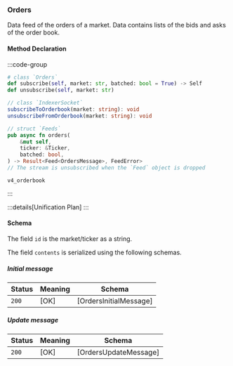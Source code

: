 ### Orders

Data feed of the orders of a market. Data contains lists of the bids and asks of the order book.

#### Method Declaration

:::code-group

```python [Python]
# class `Orders`
def subscribe(self, market: str, batched: bool = True) -> Self
def unsubscribe(self, market: str)
```

```typescript [TypeScript]
// class `IndexerSocket`
subscribeToOrderbook(market: string): void
unsubscribeFromOrderbook(market: string): void
```

```rust [Rust]
// struct `Feeds`
pub async fn orders(
    &mut self,
    ticker: &Ticker,
    batched: bool,
) -> Result<Feed<OrdersMessage>, FeedError>
// The stream is unsubscribed when the `Feed` object is dropped
```

```url [Channel]
v4_orderbook
```

:::

:::details[Unification Plan]
:::

#### Schema

The field `id` is the market/ticker as a string.

The field `contents` is serialized using the following schemas.

##### Initial message

| Status | Meaning     | Schema                          |
| ------ | ----------- | ------------------------------- |
| `200`  | [OK]        | [OrdersInitialMessage]          |

##### Update message

| Status | Meaning     | Schema                          |
| ------ | ----------- | ------------------------------- |
| `200`  | [OK]        | [OrdersUpdateMessage]           |

